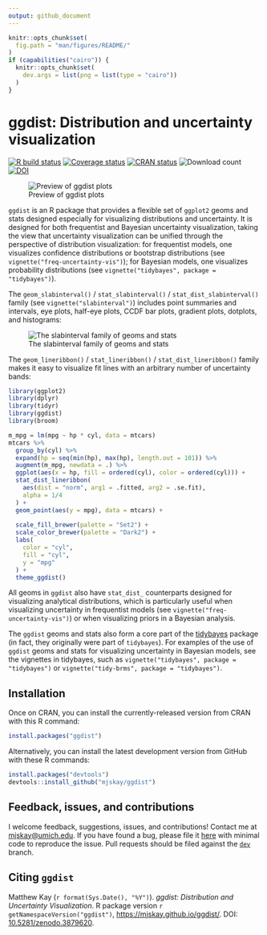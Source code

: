 ```yaml
---
output: github_document
---
```


```r
knitr::opts_chunk$set(
  fig.path = "man/figures/README/"
)
if (capabilities("cairo")) {
  knitr::opts_chunk$set(
    dev.args = list(png = list(type = "cairo"))
  )
}
```

# ggdist: Distribution and uncertainty visualization

[![R build status](https://github.com/mjskay/ggdist/workflows/R-CMD-check/badge.svg)](https://github.com/mjskay/ggdist/actions)
[![Coverage status](https://codecov.io/gh/mjskay/ggdist/branch/master/graph/badge.svg)](https://codecov.io/github/mjskay/ggdist?branch=master)
[![CRAN status](http://www.r-pkg.org/badges/version/ggdist)](https://cran.r-project.org/package=ggdist)
![Download count](https://cranlogs.r-pkg.org/badges/last-month/ggdist)
[![DOI](https://zenodo.org/badge/DOI/10.5281/zenodo.3879621.svg)](https://doi.org/10.5281/zenodo.3879621)

![Preview of ggdist plots](man/figures/preview.png)

`ggdist` is an R package that provides a flexible set of `ggplot2` geoms and stats designed
especially for visualizing distributions and uncertainty. It is designed for both
frequentist and Bayesian uncertainty visualization, taking the view that uncertainty
visualization can be unified through the perspective of distribution visualization:
for frequentist models, one visualizes confidence distributions or bootstrap distributions (see `vignette("freq-uncertainty-vis")`);
for Bayesian models, one visualizes probability distributions (see `vignette("tidybayes", package = "tidybayes")`).

The `geom_slabinterval()` / `stat_slabinterval()` / `stat_dist_slabinterval()` family (see `vignette("slabinterval")`) includes
point summaries and intervals, eye plots, half-eye plots, CCDF bar plots, gradient plots, 
dotplots, and histograms:

![The slabinterval family of geoms and stats](man/figures/slabinterval_family.png)
  
The `geom_lineribbon()` / `stat_lineribbon()` / `stat_dist_lineribbon()` family makes it easy to visualize fit lines with an arbitrary 
number of uncertainty bands:
  
```r
library(ggplot2)
library(dplyr)
library(tidyr)
library(ggdist)
library(broom)

m_mpg = lm(mpg ~ hp * cyl, data = mtcars)
mtcars %>%
  group_by(cyl) %>%
  expand(hp = seq(min(hp), max(hp), length.out = 101)) %>%
  augment(m_mpg, newdata = .) %>%
  ggplot(aes(x = hp, fill = ordered(cyl), color = ordered(cyl))) +
  stat_dist_lineribbon(
    aes(dist = "norm", arg1 = .fitted, arg2 = .se.fit), 
    alpha = 1/4
  ) +
  geom_point(aes(y = mpg), data = mtcars) +
  
  scale_fill_brewer(palette = "Set2") +
  scale_color_brewer(palette = "Dark2") +
  labs(
    color = "cyl",
    fill = "cyl",
    y = "mpg"
  ) +
  theme_ggdist()
```

All geoms in `ggdist` also have `stat_dist_` counterparts designed for visualizing analytical
distributions, which is particularly useful when visualizing uncertainty in frequentist
models (see `vignette("freq-uncertainty-vis")`) or when visualizing priors in a
Bayesian analysis.

The `ggdist` geoms and stats also form a core part of the [tidybayes](http://mjskay.github.io/tidybayes/) package (in fact,
they originally were part of `tidybayes`). For examples of the use of `ggdist` geoms and
stats for visualizing uncertainty in Bayesian models, see the vignettes in tidybayes, such as
`vignette("tidybayes", package = "tidybayes")` or `vignette("tidy-brms", package = "tidybayes")`.

## Installation

Once on CRAN, you can install the currently-released version from CRAN with this R
command:

```r
install.packages("ggdist")
```

Alternatively, you can install the latest development version from GitHub with these R
commands:

```r
install.packages("devtools")
devtools::install_github("mjskay/ggdist")
```

## Feedback, issues, and contributions

I welcome feedback, suggestions, issues, and contributions! Contact me at <mjskay@umich.edu>. If you have found a bug, please file it [here](https://github.com/mjskay/ggdist/issues/new) with minimal code to reproduce the issue. Pull requests should be filed against the [`dev`](https://github.com/mjskay/ggdist/tree/dev) branch.


## Citing `ggdist`

Matthew Kay (`r format(Sys.Date(), "%Y")`). _ggdist: Distribution and Uncertainty Visualization_. R package version `r getNamespaceVersion("ggdist")`, <https://mjskay.github.io/ggdist/>. DOI: [10.5281/zenodo.3879620](https://doi.org/10.5281/zenodo.3879620).
